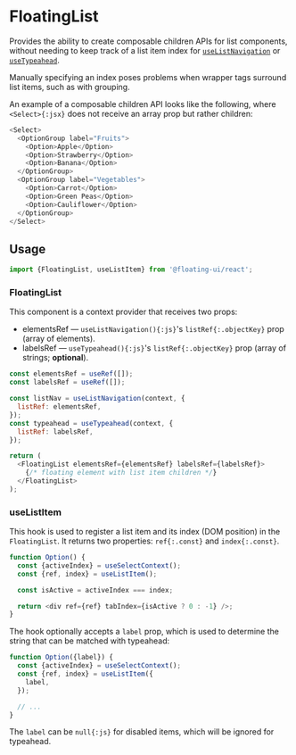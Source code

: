 # FloatingList

Provides the ability to create composable children APIs for list
components, without needing to keep track of a list item index
for [`useListNavigation`](/docs/useListNavigation) or
[`useTypeahead`](/docs/useTypeahead).

Manually specifying an index poses problems when wrapper tags
surround list items, such as with grouping.

An example of a composable children API looks like the following,
where `<Select>{:jsx}` does not receive an array prop but rather
children:

```js
<Select>
  <OptionGroup label="Fruits">
    <Option>Apple</Option>
    <Option>Strawberry</Option>
    <Option>Banana</Option>
  </OptionGroup>
  <OptionGroup label="Vegetables">
    <Option>Carrot</Option>
    <Option>Green Peas</Option>
    <Option>Cauliflower</Option>
  </OptionGroup>
</Select>
```

## Usage

```jsx
import {FloatingList, useListItem} from '@floating-ui/react';
```

### FloatingList

This component is a context provider that receives two props:

- <WordHighlight id="a">elementsRef</WordHighlight> — `useListNavigation(){:js}`'s `listRef{:.objectKey}` prop (array of elements).
- <WordHighlight id="b">labelsRef</WordHighlight> — `useTypeahead(){:js}`'s `listRef{:.objectKey}` prop (array of strings; **optional**).

```js /elementsRef/1,2,4#a /labelsRef/1,2,4#b
const elementsRef = useRef([]);
const labelsRef = useRef([]);

const listNav = useListNavigation(context, {
  listRef: elementsRef,
});
const typeahead = useTypeahead(context, {
  listRef: labelsRef,
});

return (
  <FloatingList elementsRef={elementsRef} labelsRef={labelsRef}>
    {/* floating element with list item children */}
  </FloatingList>
);
```

### useListItem

This hook is used to register a list item and its index (DOM
position) in the `FloatingList`. It returns two properties:
`ref{:.const}` and `index{:.const}`.

```js {3} /ref/1,3 /index/
function Option() {
  const {activeIndex} = useSelectContext();
  const {ref, index} = useListItem();

  const isActive = activeIndex === index;

  return <div ref={ref} tabIndex={isActive ? 0 : -1} />;
}
```

The hook optionally accepts a `label` prop, which is used to
determine the string that can be matched with typeahead:

```js /label/
function Option({label}) {
  const {activeIndex} = useSelectContext();
  const {ref, index} = useListItem({
    label,
  });

  // ...
}
```

The `label` can be `null{:js}` for disabled items, which will be
ignored for typeahead.

